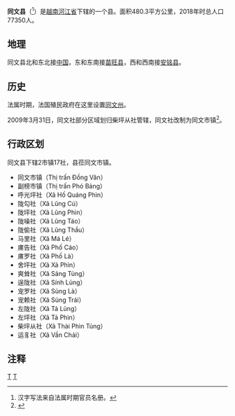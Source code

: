 {{Infobox Settlement
|name                   = 同文县
|settlement_type        = 县
|official_name          = 
|other_name             = 
|native_name            = {{lang|vi|Huyện Đồng Văn}}
|nickname               = 
|motto                  = 
|image_skyline          = Sủng Là, Đồng Văn, Hà Giang, Vietnam - panoramio (3).jpg
|imagesize              = 
|image_caption          = 
|image_flag             = 
|flag_size              = 
|image_seal             = 
|seal_size              = 
|image_shield           = 
|shield_size            = 
|image_blank_emblem     = 
|blank_emblem_size      = 
|image_map              = {{Infobox mapframe|frame-width=250|zoom=10}}
|mapsize                = 
|map_caption            = 
|image_map1             = 
|mapsize1               = 
|map_caption1           = 
|pushpin_map            = Vietnam
|pushpin_label_position = bottom
|pushpin_map_caption    = 
|pushpin_map1           = 
|pushpin_label_position1= 
|pushpin_map_caption1   = 
|subdivision_type       = 国家
|subdivision_name       = {{flag|Vietnam}}
|subdivision_type1      = [[越南行政区划|省]]
|subdivision_name1      = [[河江省|河江省]]
|subdivision_type2      = 行政区划
|subdivision_name2      = 2市镇17社
|subdivision_type3      = 
|subdivision_name3      = 
|seat_type              = 县莅
|seat                   = {{link-vi|同文市镇|Đồng Văn (thị trấn)}}
|government_type        = 
|leader_title           = 
|leader_name            = 
|leader_title1          = 
|leader_name1           = 
|established_title      = 
|established_date       = 
|area_magnitude         = 
|unit_pref              = 
|area_footnotes         = 
|area_total_km2         = 480.3
|area_land_km2          = 
|area_water_km2         = 
|area_water_percent     = 
|area_urban_km2         = 
|area_metro_km2         = 
|population_as_of       = 2018年
|population_footnotes   = 
|population_note        = 
|population_total       = 77350
|population_density_km2 = auto
|population_metro             = 
|population_density_metro_km2 = 
|population_urban             = 
|population_density_urban_km2 = 
|timezone               = [[越南标准时间|越南标准时间]]
|utc_offset             = +7
|elevation_footnotes    = 
|elevation_m            = 
|coor_type              = 
|coordinates            = 
|postal_code_type       = 
|postal_code            = 
|area_code              = 
|website                = [http://dongvan.hagiang.gov.vn 同文县电子信息门户网站]
|footnotes              = 
}}
'''同文县'''（{{vie|v='''Huyện Đồng Văn'''|hn=縣同文}}<ref>汉字写法来自法属时期官员名册。</ref>）是[[越南|越南]][[河江省|河江省]]下辖的一个县。面积480.3平方公里，2018年时总人口77350人。

==地理==
同文县北和东北接[[中华人民共和国|中国]]，东和东南接[[苗旺县|苗旺县]]，西和西南接[[安铭县|安铭县]]。

==历史==
法属时期，法国殖民政府在这里设置[[同文州|同文州]]。

2009年3月31日，同文社部分区域划归柴坪从社管辖，同文社改制为同文市镇<ref>{{Cite web |url=https://thuvienphapluat.vn/van-ban/Bo-may-hanh-chinh/Nghi-dinh-11-ND-CP-dieu-chinh-dia-gioi-hanh-chinh-xa-thanh-lap-thi-tran-huyen-ly-tai-cac-huyen-Dong-Van-Bac-Me-Xin-Man-thuoc-tinh-Ha-Giang-86889.aspx |title=Nghị định 11/NĐ-CP điều chỉnh địa giới hành chính xã; thành lập thị trấn huyện lỵ tại các huyện Đồng Văn, Bắc Mê và Xín Mần thuộc tỉnh Hà Giang |accessdate=2020-02-14 |archive-date=2016-10-21 |archive-url=https://web.archive.org/web/20161021122007/http://thuvienphapluat.vn/van-ban/Bo-may-hanh-chinh/Nghi-dinh-11-ND-CP-dieu-chinh-dia-gioi-hanh-chinh-xa-thanh-lap-thi-tran-huyen-ly-tai-cac-huyen-Dong-Van-Bac-Me-Xin-Man-thuoc-tinh-Ha-Giang-86889.aspx |dead-url=no }}</ref>。

==行政区划==
同文县下辖2市镇17社，县莅同文市镇。
*同文市镇（Thị trấn Đồng Văn）
*副榜市镇（Thị trấn Phó Bảng）
*呼光坪社（Xã Hố Quáng Phìn）
*陇勾社（Xã Lũng Cú）
*陇坪社（Xã Lũng Phìn）
*陇噪社（Xã Lũng Táo）
*陇偷社（Xã Lũng Thầu）
*马里社（Xã Má Lé）
*庯告社（Xã Phố Cáo）
*庯罗社（Xã Phố Là）
*舍坪社（Xã Xả Phìn）
*爽耸社（Xã Sảng Tủng）
*逞陇社（Xã Sính Lủng）
*宠罗社（Xã Sủng Là）
*宠赖社（Xã Sủng Trái）
*左陇社（Xã Tả Lủng）
*左坪社（Xã Tả Phìn）
*柴坪从社（Xã Thài Phìn Tủng）
*运豸社（Xã Vần Chải）

==注释==
{{reflist}}

{{河江省行政区划}}
{{越南东北部之县市镇区域划分}}

[[Category:河江省|T]]
[[Category:越南县份|T]]